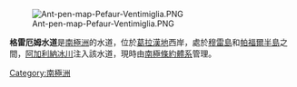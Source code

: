 [[Image:Ant-pen-map-Pefaur-Ventimiglia.PNG|thumb]]

{{coord|64|24|S|61|31|W|source:GNIS|display=title}}

'''格雷厄姆水道'''是[[南極洲|南極洲]]的水道，位於[[葛拉漢地|葛拉漢地]]西岸，處於[[穆雷島|穆雷島]]和[[帕福爾半島|帕福爾半島]]之間，[[阿加利納冰川|阿加利納冰川]]注入該水道，現時由[[南極條約體系|南極條約體系]]管理。

{{DEFAULTSORT:Graham Passage}}
[[Category:南極洲|Category:南極洲]]


{{DancoCoast-geo-stub}}